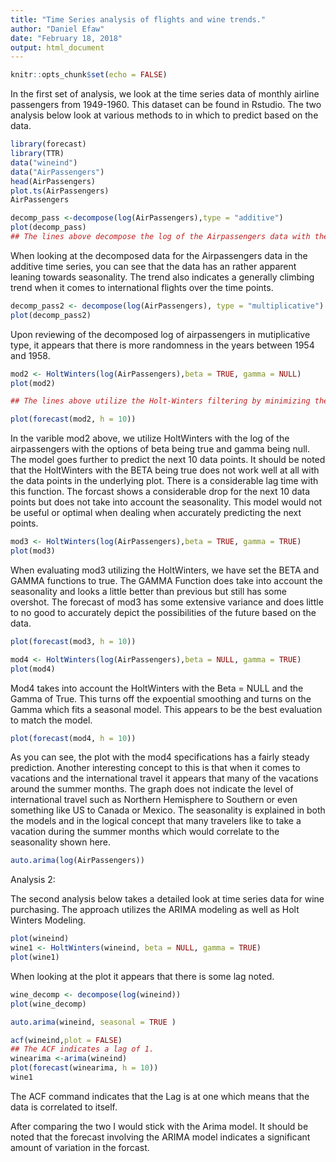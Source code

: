 ```yaml
---
title: "Time Series analysis of flights and wine trends."
author: "Daniel Efaw"
date: "February 18, 2018"
output: html_document
---
```


```r
knitr::opts_chunk$set(echo = FALSE)
```



In the first set of analysis, we look at the time series data of monthly airline passengers from 1949-1960. This dataset can be found in Rstudio. The two analysis below look at various methods to in which to predict based on the data. 



```r
library(forecast)
library(TTR)
data("wineind")
data("AirPassengers")
head(AirPassengers)
plot.ts(AirPassengers)
AirPassengers
```

```r
decomp_pass <-decompose(log(AirPassengers),type = "additive")
plot(decomp_pass)
## The lines above decompose the log of the Airpassengers data with the type of additive.
```
When looking at the decomposed data for the Airpassengers data in the additive time series, you can see that the data has an rather apparent leaning towards seasonality. The trend also indicates a generally climbing trend when it comes to international flights over the time points. 
```r
decomp_pass2 <- decompose(log(AirPassengers), type = "multiplicative")
plot(decomp_pass2)
```
Upon reviewing of the decomposed log of airpassengers in mutiplicative type, it appears that there is more randomness in the years between 1954 and 1958.
```r
mod2 <- HoltWinters(log(AirPassengers),beta = TRUE, gamma = NULL)
plot(mod2)

## The lines above utilize the Holt-Winters filtering by minimizing the squared prediction error.
```
```r
plot(forecast(mod2, h = 10))
```
In the varible mod2 above, we utilize HoltWinters with the log of the airpassengers with the options of beta being true and gamma being null. The model goes further to predict the next 10 data points. It should be noted that the HoltWinters with the BETA being true does not work well at all with the data points in the underlying plot. There is a considerable lag time with this function. The forcast shows a considerable drop for the next 10 data points but does not take into account the seasonality. This model would not be useful or optimal when dealing when accurately predicting the next points.

```r
mod3 <- HoltWinters(log(AirPassengers),beta = TRUE, gamma = TRUE)
plot(mod3)
```
When evaluating mod3 utilizing the HoltWinters, we have set the BETA and GAMMA functions to true. The GAMMA Function does take into account the seasonality and looks a little better than previous but still has some overshot. The forecast of mod3 has some extensive variance and does little to no good to accurately depict the possibilities of the future based on the data.
```r
plot(forecast(mod3, h = 10))

```
```r
mod4 <- HoltWinters(log(AirPassengers),beta = NULL, gamma = TRUE)
plot(mod4)
```
Mod4 takes into account the HoltWinters with the Beta = NULL and the Gamma of True. This turns off the expoential smoothing and turns on the Gamma which fits a seasonal model. This appears to be the best evaluation to match the model.
```r
plot(forecast(mod4, h = 10))
```
As you can see, the plot with the mod4 specifications has a fairly steady prediction. Another interesting concept to this is that when it comes to vacations and the international travel it appears that many of the vacations around the summer months. The graph does not indicate the level of international travel such as Northern Hemisphere to Southern or even something like US to Canada or Mexico. The seasonality is explained in both the models and in the logical concept that many travelers like to take a vacation during the summer months which would correlate to the seasonality shown here.
```r
auto.arima(log(AirPassengers))
```


Analysis 2:

The second analysis below takes a detailed look at time series data for wine purchasing. The approach utilizes the ARIMA modeling as well as Holt Winters Modeling. 


```r
plot(wineind)
wine1 <- HoltWinters(wineind, beta = NULL, gamma = TRUE)
plot(wine1)
```
When looking at the plot it appears that there is some lag noted.
```r
wine_decomp <- decompose(log(wineind))
plot(wine_decomp)
```


```r
auto.arima(wineind, seasonal = TRUE ) 
```
```r
acf(wineind,plot = FALSE)
## The ACF indicates a lag of 1.
winearima <-arima(wineind)
plot(forecast(winearima, h = 10))
wine1
```
The ACF command indicates that the Lag is at one which means that the data is correlated to itself.

After comparing the two I would stick with the Arima model. It should be noted that the forecast involving the ARIMA model indicates a significant amount of variation in the forcast.   
